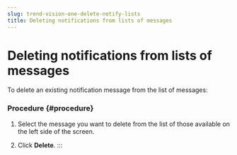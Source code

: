 ```yaml
---
slug: trend-vision-one-delete-notify-lists
title: Deleting notifications from lists of messages
---
```

# Deleting notifications from lists of messages

To delete an existing notification message from the list of messages:

### Procedure {#procedure}

1.  Select the message you want to delete from the list of those available on the left side of the screen.

2.  Click **Delete**.
:::

